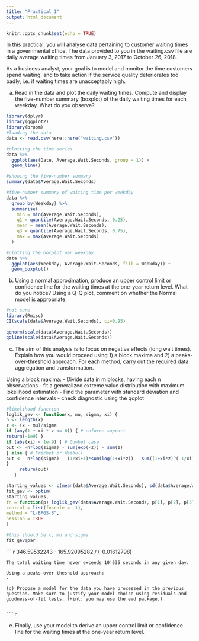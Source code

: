 ```yaml
---
title: "Practical_1"
output: html_document
---
```


```r
knitr::opts_chunk$set(echo = TRUE)
```

In this practical, you will analyse data pertaining to customer waiting times in a governmental office. The data provided to you in the waiting.csv file are daily average waiting times from January 3, 2017 to October 26, 2018.


As a business analyst, your goal is to model and monitor the time customers spend waiting, and to take action if the service quality deteriorates too badly, i.e. if waiting times are unacceptably high.


(a) Read in the data and plot the daily waiting times. Compute and display the five-number summary (boxplot) of the daily waiting times for each weekday. What do you observe?


```r

library(dplyr)
library(ggplot2)
library(broom)
#loading the data
data <- read.csv(here::here("waiting.csv"))

#plotting the time series
data %>% 
  ggplot(aes(Date, Average.Wait.Seconds, group = 1)) + 
  geom_line()

#showing the five-number summary 
summary(data$Average.Wait.Seconds)

#five-number summary of waiting time per weekday
data %>% 
  group_by(Weekday) %>% 
  summarise(
    min = min(Average.Wait.Seconds),
    q1 = quantile(Average.Wait.Seconds, 0.25), 
    mean = mean(Average.Wait.Seconds), 
    q3 = quantile(Average.Wait.Seconds, 0.75), 
    max = max(Average.Wait.Seconds)
  )

#plotting the boxplot per weekday
data %>% 
  ggplot(aes(Weekday, Average.Wait.Seconds, fill = Weekday)) +
  geom_boxplot()

```

(b) Using a normal approximation, produce an upper control limit or confidence line for the waiting times at the one-year return level. What do you notice? Using a Q-Q plot, comment on whether the Normal model is appropriate.

```r
#not sure
library(Rmisc)
CI(scale(data$Average.Wait.Seconds), ci=0.95)

```

```r

qqnorm(scale(data$Average.Wait.Seconds)) 
qqline(scale(data$Average.Wait.Seconds))


```


(c) The aim of this analysis is to focus on negative effects (long wait times). Explain how you would proceed using 1) a block maxima and 2) a peaks-over-threshold approach. For each method, carry out the required data aggregation and transformation.


Using a block maxima:
- Divide data in m blocks, having each n observations 
- fit a generalized extreme value distribution with maximum lokelihood estimation 
- Find the parameter with standard deviation and confidence intervals 
- check diagnostic using the qqplot 

```r

#likelihood function 
loglik_gev <- function(x, mu, sigma, xi) {
n <- length(x)
z <- (x - mu)/sigma
if (any(1 + xi * z <= 0)) { # enforce support
return(-1e9) }
if (abs(xi) < 1e-9) { # Gumbel case
out <- -n*log(sigma) - sum(exp(-z)) - sum(z)
} else { # Frechet or Weibull
out <- -n*log(sigma) - (1/xi+1)*sum(log(1+xi*z)) - sum((1+xi*z)^(-1/xi))
}
     return(out)
   }

```


```r

starting_values <- c(mean(data$Average.Wait.Seconds), sd(data$Average.Wait.Seconds), 0)
fit_gev <- optim(
starting_values,
fn = function(p) loglik_gev(data$Average.Wait.Seconds, p[1], p[2], p[3]),
control = list(fnscale = -1), 
method = "L-BFGS-B",
hessian = TRUE
)

```

```r

#this should be x, mu and sigma 
fit_gev$par

```

````r

346.59532243 - 165.92095282 / (-0.01612798)

```
The total waiting time never exceeds 10'635 seconds in any given day.

Using a peaks-over-theshold approach:
- 

(d) Propose a model for the data you have processed in the previous question. Make sure to justify your model choice using residuals and goodness-of-fit tests. (Hint: you may use the evd package.)


```r


```

(e) Finally, use your model to derive an upper control limit or confidence line for the waiting times at the one-year return level.

```r



```

